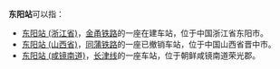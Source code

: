 '''东阳站'''可以指：
*[[东阳站_(浙江省)|东阳站 (浙江省)]]，[[金甬铁路|金甬铁路]]的一座在建车站，位于中国浙江省东阳市。
*[[东阳站_(山西省)|东阳站 (山西省)]]，[[同蒲铁路|同蒲铁路]]的一座已撤销车站，位于中国山西省晋中市。
*[[东阳站_(咸镜南道)|东阳站 (咸镜南道)]]，[[长津线|长津线]]的一座车站，位于朝鲜咸镜南道荣光郡。

{{disambig|cat=三字车站名消歧义}}